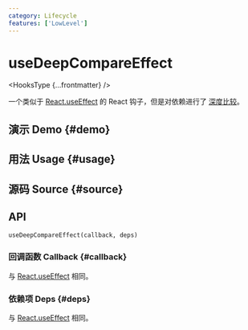 ```yaml
---
category: Lifecycle
features: ['LowLevel']
---
```


# useDeepCompareEffect


<HooksType {...frontmatter} />

一个类似于 [React.useEffect](https://react.dev/reference/react/useEffect) 的 React 钩子，但是对依赖进行了 [深度比较](https://github.com/sheinsight/react-use/blob/main/src/utils/equal.ts#L29)。

## 演示 Demo \{#demo}


<App />

## 用法 Usage \{#usage}



## 源码 Source \{#source}


<Source />

## API

```tsx
useDeepCompareEffect(callback, deps)
```

### 回调函数 Callback \{#callback}

与 [React.useEffect](https://react.dev/reference/react/useEffect) 相同。

### 依赖项 Deps \{#deps}

与 [React.useEffect](https://react.dev/reference/react/useEffect) 相同。
